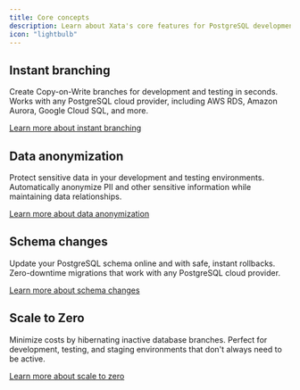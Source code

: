 ```yaml
---
title: Core concepts
description: Learn about Xata's core features for PostgreSQL development and operations
icon: "lightbulb"
---
```


## Instant branching

Create Copy-on-Write branches for development and testing in seconds. Works with any PostgreSQL cloud provider, including AWS RDS, Amazon Aurora, Google Cloud SQL, and more.

[Learn more about instant branching](/core-concepts/branching)

## Data anonymization

Protect sensitive data in your development and testing environments. Automatically anonymize PII and other sensitive information while maintaining data relationships.

[Learn more about data anonymization](/core-concepts/anonymization)

## Schema changes

Update your PostgreSQL schema online and with safe, instant rollbacks. Zero-downtime migrations that work with any PostgreSQL cloud provider.

[Learn more about schema changes](/core-concepts/schema-changes)

## Scale to Zero

Minimize costs by hibernating inactive database branches. Perfect for development, testing, and staging environments that don't always need to be active.

[Learn more about scale to zero](/core-concepts/scale-to-zero)